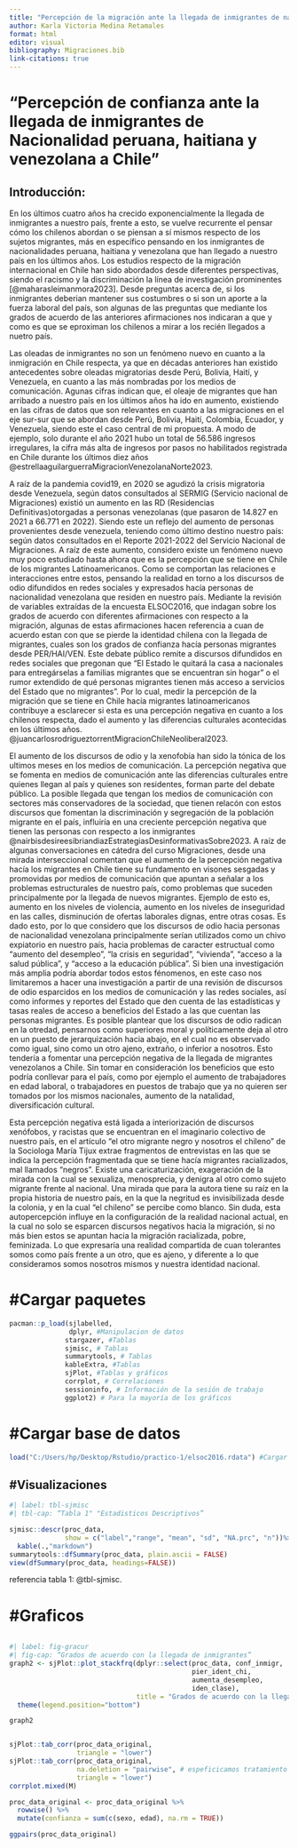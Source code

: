 ```yaml
---
title: "Percepción de la migración ante la llegada de inmigrantes de nacionalidad peruana, haitiana y venezolana a Chile"
author: Karla Victoria Medina Retamales
format: html
editor: visual
bibliography: Migraciones.bib
link-citations: true
---
```


# **“Percepción de confianza ante la llegada de inmigrantes de Nacionalidad peruana, haitiana y venezolana a Chile”**

## **Introducción:**

En los últimos cuatro años ha crecido exponencialmente la llegada de inmigrantes a nuestro país, frente a esto, se vuelve recurrente el pensar cómo los chilenos abordan o se piensan a sí mismos respecto de los sujetos migrantes, más en específico pensando en los inmigrantes de nacionalidades peruana, haitiana y venezolana que han llegado a nuestro país en los últimos años. Los estudios respecto de la migración internacional en Chile han sido abordados desde diferentes perspectivas, siendo el racismo y la discriminación la línea de investigación prominentes [@maharasleimanmora2023]. Desde preguntas acerca de, si los inmigrantes deberian mantener sus costumbres o si son un aporte a la fuerza laboral del país, son algunas de las preguntas que mediante los grados de acuerdo de las anteriores afirmaciones nos indicaran a que y como es que se eproximan los chilenos a mirar a los recién llegados a nuetro país.

Las oleadas de inmigrantes no son un fenómeno nuevo en cuanto a la inmigración en Chile respecta, ya que en décadas anteriores han existido antecedentes sobre oleadas migratorias desde Perú, Bolivia, Haití, y Venezuela, en cuanto a las más nombradas por los medios de comunicación. Agunas cifras indican que, el oleaje de migrantes que han arribado a nuestro país en los últimos años ha ido en aumento, existiendo en las cifras de datos que son relevantes en cuanto a las migraciones en el eje sur-sur que se abordan desde Perú, Bolivia, Haití, Colombia, Ecuador, y Venezuela, siendo este el caso central de mi propuesta. A modo de ejemplo, solo durante el año 2021 hubo un total de 56.586 ingresos irregulares, la cifra más alta de ingresos por pasos no habilitados registrada en Chile durante los últimos diez años @estrellaaguilarguerraMigracionVenezolanaNorte2023.

A raíz de la pandemia covid19, en 2020 se agudizó la crisis migratoria desde Venezuela, según datos consultados al SERMIG (Servicio nacional de Migraciones) existió un aumento en las RD (Residencias Definitivas)otorgadas a personas venezolanas (que pasaron de 14.827 en 2021 a 66.771 en 2022). Siendo este un reflejo del aumento de personas provenientes desde venezuela, teniendo como último destino nuestro país: según datos consultados en el Reporte 2021-2022 del Servicio Nacional de Migraciones. A raíz de este aumento, considero existe un fenómeno nuevo muy poco estudiado hasta ahora que es la percepción que se tiene en Chile de los migrantes Latinoamericanos. Como se comportan las relaciones e interacciones entre estos, pensando la realidad en torno a los discursos de odio difundidos en redes sociales y expresados hacía personas de nacionalidad venezolana que residen en nuestro país. Mediante la revisión de variables extraídas de la encuesta ELSOC2016, que indagan sobre los grados de acuerdo con diferentes afirmaciones con respecto a la migración, algunas de estas afirmaciones hacen referencia a cuan de acuerdo estan con que se pierde la identidad chilena con la llegada de migrantes, cuales son los grados de confianza hacía personas migrantes desde PER/HAI/VEN. Este debate público remite a discursos difundidos en redes sociales que pregonan que “El Estado le quitará la casa a nacionales para entregárselas a familias migrantes que se encuentran sin hogar” o el rumor extendido de qué personas migrantes tienen más acceso a servicios del Estado que no migrantes”. Por lo cual, medir la percepción de la migración que se tiene en Chile hacía migrantes latinoamericanos contribuye a esclarecer si esta es una percepción negativa en cuanto a los chilenos respecta, dado el aumento y las diferencias culturales acontecidas en los últimos años. @juancarlosrodrigueztorrentMigracionChileNeoliberal2023.

El aumento de los discursos de odio y la xenofobia han sido la tónica de los ultimos meses en los medios de comunicación. La percepción negativa que se fomenta en medios de comunicación ante las diferencias culturales entre quienes llegan al país y quienes son residentes, forman parte del debate público. La posible llegada que tengan los medios de comunicación con sectores más conservadores de la sociedad, que tienen relacón con estos discursos que fomentan la discriminación y segregación de la población migrante en el país, influiría en una creciente percepción negativa que tienen las personas con respecto a los inmigrantes @nairbisdesireesibriandiazEstrategiasDesinformativasSobre2023. A raíz de algunas conversaciones en cátedra del curso Migraciones, desde una mirada interseccional comentan que el aumento de la percepción negativa hacía los migrantes en Chile tiene su fundamento en visones sesgadas y promovidas por medios de comunicación que apuntan a señalar a los problemas estructurales de nuestro país, como problemas que suceden principalmente por la llegada de nuevos migrantes. Ejemplo de esto es, aumento en los niveles de violencia, aumento en los niveles de inseguridad en las calles, disminución de ofertas laborales dignas, entre otras cosas. Es dado esto, por lo que considero que los discursos de odio hacia personas de nacionalidad venezolana principalmente serían utilizados como un chivo expiatorio en nuestro país, hacia problemas de caracter estructual como "aumento del desempleo", "la crisis en seguridad", "vivienda", "acceso a la salud pública", y "acceso a la educación pública". Si bien una investigación más amplia podría abordar todos estos fénomenos, en este caso nos limitaremos a hacer una investigación a partir de una revisión de discursos de odio esparcidos en los medios de comunicación y las redes sociales, así como informes y reportes del Estado que den cuenta de las estadísticas y tasas reales de acceso a beneficios del Estado a las que cuentan las personas migrantes. Es posible plantear que los discursos de odio radican en la otredad, pensarnos como superiores moral y políticamente deja al otro en un puesto de jerarquización hacia abajo, en el cual no es observado como igual, sino como un otro ajeno, extraño, o inferior a nosotros. Esto tendería a fomentar una percepción negativa de la llegada de migrantes venezolanos a Chile. Sin tomar en consideración los beneficios que esto podría conllevar para el país, como por ejemplo el aumento de trabajadores en edad laboral, o trabajadores en puestos de trabajo que ya no quieren ser tomados por los mismos nacionales, aumento de la natalidad, diversificación cultural.

Esta percepción negativa está ligada a interiorización de discursos xenófobos, y racistas que se encuentran en el imaginario colectivo de nuestro país, en el artículo “el otro migrante negro y nosotros el chileno” de la Sociologa María Tijux extrae fragmentos de entrevistas en las que se indica la percepción fragmentada que se tiene hacía migrantes racializados, mal llamados “negros”. Existe una caricaturización, exageración de la mirada con la cual se sexualiza, menosprecia, y denigra al otro como sujeto migrante frente al nacional. Una mirada que para la autora tiene su raíz en la propia historia de nuestro país, en la que la negritud es invisibilizada desde la colonia, y en la cual "el chileno" se percibe como blanco. Sin duda, esta autopercepción influye en la configuración de la realidad nacional actual, en la cual no solo se esparcen discursos negativos hacia la migración, si no más bien estos se apuntan hacia la migración racializada, pobre, feminizada. Lo que expresaría una realidad compartida de cuan tolerantes somos como país frente a un otro, que es ajeno, y diferente a lo que consideramos somos nosotros mismos y nuestra identidad nacional.

# #Cargar paquetes

```r
pacman::p_load(sjlabelled,
               dplyr, #Manipulacion de datos
              stargazer, #Tablas
              sjmisc, # Tablas
              summarytools, # Tablas
              kableExtra, #Tablas
              sjPlot, #Tablas y gráficos
              corrplot, # Correlaciones
              sessioninfo, # Información de la sesión de trabajo
              ggplot2) # Para la mayoría de los gráficos

```

# #Cargar base de datos

```r
load("C:/Users/hp/Desktop/Rstudio/practico-1/elsoc2016.rdata") #Cargar base de datos

```

## #Visualizaciones

```r
#| label: tbl-sjmisc
#| tbl-cap: “Tabla 1" "Estadisticos Descriptivos”

sjmisc::descr(proc_data,
              show = c("label","range", "mean", "sd", "NA.prc", "n"))%>%
  kable(.,"markdown")
summarytools::dfSummary(proc_data, plain.ascii = FALSE)
view(dfSummary(proc_data, headings=FALSE))

```

referencia tabla 1: @tbl-sjmisc.

# #Graficos

```{}
```

```r
#| label: fig-gracur
#| fig-cap: “Grados de acuerdo con la llegada de inmigrantes”
graph2 <- sjPlot::plot_stackfrq(dplyr::select(proc_data, conf_inmigr,
                                              pier_ident_chi,
                                              aumenta_desempleo,
                                              iden_clase),
                                title = "Grados de acuerdo con la llegada de inmigrantes en el pais") +
  theme(legend.position="bottom")

graph2
```

```{}
```

```r
sjPlot::tab_corr(proc_data_original, 
                 triangle = "lower")
sjPlot::tab_corr(proc_data_original, 
                 na.deletion = "pairwise", # espeficicamos tratamiento NA
                 triangle = "lower")
corrplot.mixed(M)
```

```r
proc_data_original <- proc_data_original %>%
  rowwise() %>%
  mutate(confianza = sum(c(sexo, edad), na.rm = TRUE))

ggpairs(proc_data_original)
```

